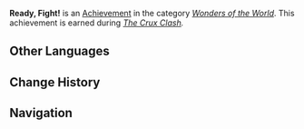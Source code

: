{{Achievement Infobox
|title        = 
|id           = 84035
|order id     = 5014
|category     = Wonders of the World
|description  = Earn your first victory in The Crux Clash.
|requirements = Earned during ''[[The Crux Clash (Quest)|The Crux Clash]].''
|primogems    = 5
|tracking     = 
|hidden       = 1
|quest        = Autumn Winds, Scarlet Leaves
|type         = Quest
}}
'''Ready, Fight!''' is an [[Achievement]] in the category ''[[Wonders of the World]]''. This achievement is earned during ''[[The Crux Clash (Quest)|The Crux Clash]].''
<!--
==Trivia==

==Video Guides==
{{EVT
|video1   = 
|caption1 = 
}}
-->
==Other Languages==
{{Other Languages
|en      = Ready, Fight!
|zhs     = 开战！
|zhs_rm  = Kāizhàn!
|zht     = 開戰！
|zht_rm  = Kāizhàn!
|zh_tl   = 
|ja      = 開戦！
|ja_rm   = Kaisen!
|ja_tl   = Start the fight!
|ko      = 전투 시작!
|ko_rm   = Jeontu Sijak!
|ko_tl   = Fight!
|es      = ¡En guardia!
|es_tl   = 
|fr      = En garde !
|fr_tl   = {{wt|en garde#English|En Garde!}}
|ru      = В бой!
|ru_tl   = 
|th      = ท้าทาย!
|th_rm   = 
|th_tl   = 
|vi      = Khai chiến!
|vi_tl   = 
|de      = Auf in den Kampf!
|de_tl   = Into the Battle!
|id      = Siap Bertempur!
|id_tl   = Ready to Fight!
|pt      = Em posição!
|pt_tl   = 
}}

==Change History==
{{Change History|1.6}}
<!--
==References==
{{Reflist}}
-->
==Navigation==
{{Achievement Navbox|Wonders of the World|Quest}}